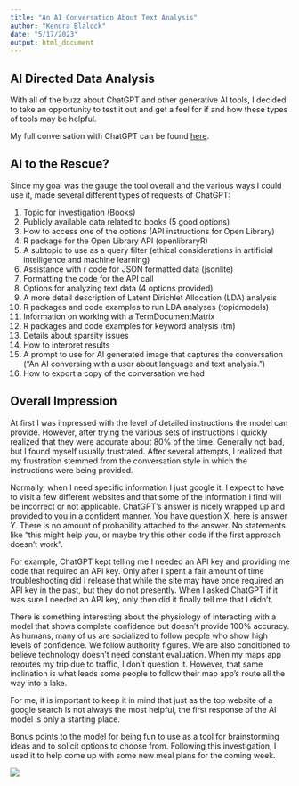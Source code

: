 ```yaml
---
title: "An AI Conversation About Text Analysis"
author: "Kendra Blalock"
date: "5/17/2023"
output: html_document
---
```


## AI Directed Data Analysis
With all of the buzz about ChatGPT and other generative AI tools, I decided to take an opportunity to test it out and get a feel for if and how these types of tools may be helpful. 

My full conversation with ChatGPT can be found [here](https://kendrablalock.github.io/chat/). 
 
## AI to the Rescue? 
Since my goal was the gauge the tool overall and the various ways I could use it, made several different types of requests of ChatGPT:

1. Topic for investigation (Books)
2. Publicly available data related to books (5 good options)
3. How to access one of the options (API instructions for Open Library)
4. R package for the Open Library API (openlibraryR)
5. A subtopic to use as a query filter (ethical considerations in artificial intelligence and machine learning)
6. Assistance with r code for JSON formatted data (jsonlite)
7. Formatting the code for the API call
8. Options for analyzing text data (4 options provided)
9. A more detail description of  Latent Dirichlet Allocation (LDA) analysis
10. R packages and code examples to run LDA analyses (topicmodels)
11. Information on working with a TermDocumentMatrix
12. R packages and code examples for keyword analysis (tm)
13. Details about sparsity issues
14. How to interpret results
15. A prompt to use for AI generated image that captures the conversation ("An AI conversing with a user about language and text analysis.")
16. How to export a copy of the conversation we had 

## Overall Impression
At first I was impressed with the level of detailed instructions the model can provide. However, after trying the various sets of instructions I quickly realized that they were accurate about 80% of the time. Generally not bad, but I found myself usually frustrated. After several attempts, I realized that my frustration stemmed from the conversation style in which the instructions were being provided. 

Normally, when I need specific information I just google it. I expect to have to visit a few different websites and that some of the information I find will be incorrect or not applicable. ChatGPT's answer is nicely wrapped up and provided to you in a confident manner. You have question X, here is answer Y. There is no amount of probability attached to the answer. No statements like "this might help you, or maybe try this other code if the first approach doesn't work". 

For example, ChatGPT kept telling me I needed an API key and providing me code that required an API key. Only after I spent a fair amount of time troubleshooting did I release that while the site may have once required an API key in the past, but they do not presently. When I asked ChatGPT if it was sure I needed an API key, only then did it finally tell me that I didn't.

There is something interesting about the physiology of interacting with a model that shows complete confidence but doesn't provide 100% accuracy. As humans, many of us are socialized to follow people who show high levels of confidence. We follow authority figures. We are also conditioned to believe technology doesn't need constant evaluation. When my maps app reroutes my trip due to traffic, I don't question it. However, that same inclination is what leads some people to follow their map app's route all the way into a lake. 
  
For me, it is important to keep it in mind that just as the top website of a google search is not always the most helpful, the first response of the AI model is only a starting place. 

Bonus points to the model for being fun to use as a tool for brainstorming ideas and to solicit options to choose from. Following this investigation, I used it to help come up with some new meal plans for the coming week.


![](AI_user1.jpg)